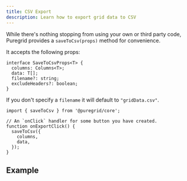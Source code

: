 ```yaml
---
title: CSV Export
description: Learn how to export grid data to CSV
---
```



While there's nothing stopping from using your own or third party code, Puregrid provides a `saveToCsv(props)` method for convenience.

It accepts the following props:

```ts:title=savetoCsv(props)
interface SaveToCsvProps<T> {
  columns: Columns<T>;
  data: T[];
  filename?: string;
  excludeHeaders?: boolean;
}
```

If you don't specify a `filename` it will default to `"gridData.csv"`.

```ts:title=Example+saveToCsv+call
import { saveToCsv } from '@puregrid/core';

// An `onClick` handler for some button you have created.
function onExportClick() {
  saveToCsv({
    columns,
    data,
  });
}
```

## Example

<Showcase fileName="PaginationBuiltin.tsx">
  <PaginationBuiltin />
</Showcase>
